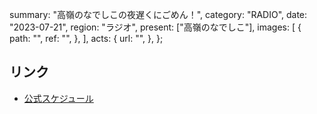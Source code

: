   summary: "高嶺のなでしこの夜遅くにごめん！",
  category: "RADIO",
  date: "2023-07-21",
  region: "ラジオ",
  present: ["高嶺のなでしこ"],
  images: [
    {
      path: "",
      ref: "",
    },
  ],
  acts: {
    url: "",
  },
};

## リンク

- [公式スケジュール](https://takanenonadeshiko.jp/?p=1009)
